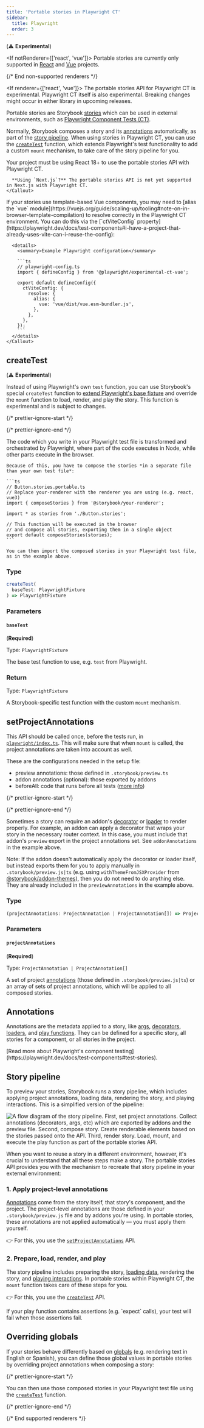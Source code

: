 ```yaml
---
title: 'Portable stories in Playwright CT'
sidebar:
  title: Playwright
  order: 3
---
```


(⚠️ **Experimental**)

<If notRenderer={['react', 'vue']}>
  <Callout variant="info">
    Portable stories are currently only supported in [React](?renderer=react) and [Vue](?renderer=vue) projects.
  </Callout>

  {/* End non-supported renderers */}
</If>

<If renderer={['react', 'vue']}>
  <Callout variant="info">
    The portable stories API for Playwright CT is experimental. Playwright CT itself is also experimental. Breaking changes might occur in either library in upcoming releases.
  </Callout>

  Portable stories are Storybook [stories](../../writing-stories/index.mdx) which can be used in external environments, such as [Playwright Component Tests (CT)](https://playwright.dev/docs/test-components).

  Normally, Storybook composes a story and its [annotations](#annotations) automatically, as part of the [story pipeline](#story-pipeline). When using stories in Playwright CT, you can use the [`createTest`](#createtest) function, which extends Playwright's test functionality to add a custom `mount` mechanism, to take care of the story pipeline for you.

  <If renderer="react">
    <Callout variant="warning">
      Your project must be using React 18+ to use the portable stories API with Playwright CT.

      **Using `Next.js`?** The portable stories API is not yet supported in Next.js with Playwright CT.
    </Callout>
  </If>

  <If renderer="vue">
    <Callout variant="info">
      If your stories use template-based Vue components, you may need to [alias the `vue` module](https://vuejs.org/guide/scaling-up/tooling#note-on-in-browser-template-compilation) to resolve correctly in the Playwright CT environment. You can do this via the [`ctViteConfig` property](https://playwright.dev/docs/test-components#i-have-a-project-that-already-uses-vite-can-i-reuse-the-config):

      <details>
        <summary>Example Playwright configuration</summary>

        ```ts
        // playwright-config.ts
        import { defineConfig } from '@playwright/experimental-ct-vue';

        export default defineConfig({
          ctViteConfig: {
            resolve: {
              alias: {
                vue: 'vue/dist/vue.esm-bundler.js',
              },
            },
          },
        });
        ```
      </details>
    </Callout>
  </If>

  ## createTest

  (⚠️ **Experimental**)

  Instead of using Playwright's own `test` function, you can use Storybook's special `createTest` function to [extend Playwright's base fixture](https://playwright.dev/docs/test-fixtures#creating-a-fixture) and override the `mount` function to load, render, and play the story. This function is experimental and is subject to changes.

  {/* prettier-ignore-start */}

  <CodeSnippets path="portable-stories-playwright-ct.md" />

  {/* prettier-ignore-end */}

  <Callout icon="ℹ️">
    The code which you write in your Playwright test file is transformed and orchestrated by Playwright, where part of the code executes in Node, while other parts execute in the browser.

    Because of this, you have to compose the stories *in a separate file than your own test file*:

    ```ts
    // Button.stories.portable.ts
    // Replace your-renderer with the renderer you are using (e.g. react, vue3)
    import { composeStories } from '@storybook/your-renderer';

    import * as stories from './Button.stories';

    // This function will be executed in the browser
    // and compose all stories, exporting them in a single object
    export default composeStories(stories);
    ```

    You can then import the composed stories in your Playwright test file, as in the example above.
  </Callout>

  ### Type

  ```ts
  createTest(
    baseTest: PlaywrightFixture
  ) => PlaywrightFixture
  ```

  ### Parameters

  #### `baseTest`

  (**Required**)

  Type: `PlaywrightFixture`

  The base test function to use, e.g. `test` from Playwright.

  ### Return

  Type: `PlaywrightFixture`

  A Storybook-specific test function with the custom `mount` mechanism.

  ## setProjectAnnotations

  This API should be called once, before the tests run, in [`playwright/index.ts`](https://playwright.dev/docs/test-components#step-1-install-playwright-test-for-components-for-your-respective-framework). This will make sure that when `mount` is called, the project annotations are taken into account as well.

  These are the configurations needed in the setup file:
  - preview annotations: those defined in `.storybook/preview.ts`
  - addon annotations (optional): those exported by addons
  - beforeAll: code that runs before all tests ([more info](../../writing-tests/interaction-testing.mdx#beforeall))

  {/* prettier-ignore-start */}

  <CodeSnippets path="portable-stories-playwright-ct-compose-stories.md" />

  {/* prettier-ignore-end */}

  Sometimes a story can require an addon's [decorator](../../writing-stories/decorators.mdx) or [loader](../../writing-stories/loaders.mdx) to render properly. For example, an addon can apply a decorator that wraps your story in the necessary router context. In this case, you must include that addon's `preview` export in the project annotations set. See `addonAnnotations` in the example above.

  Note: If the addon doesn't automatically apply the decorator or loader itself, but instead exports them for you to apply manually in `.storybook/preview.js|ts` (e.g. using `withThemeFromJSXProvider` from [@storybook/addon-themes](https://github.com/storybookjs/storybook/blob/next/code/addons/themes/docs/api.md#withthemefromjsxprovider)), then you do not need to do anything else. They are already included in the `previewAnnotations` in the example above.

  ### Type

  ```ts
  (projectAnnotations: ProjectAnnotation | ProjectAnnotation[]) => ProjectAnnotation
  ```

  ### Parameters

  #### `projectAnnotations`

  (**Required**)

  Type: `ProjectAnnotation | ProjectAnnotation[]`

  A set of project [annotations](#annotations) (those defined in `.storybook/preview.js|ts`) or an array of sets of project annotations, which will be applied to all composed stories.

  ## Annotations

  Annotations are the metadata applied to a story, like [args](../../writing-stories/args.mdx), [decorators](../../writing-stories/decorators.mdx), [loaders](../../writing-stories/loaders.mdx), and [play functions](../../writing-stories/play-function.mdx). They can be defined for a specific story, all stories for a component, or all stories in the project.

  <Callout variant="info">
    [Read more about Playwright's component testing](https://playwright.dev/docs/test-components#test-stories).
  </Callout>

  ## Story pipeline

  To preview your stories, Storybook runs a story pipeline, which includes applying project annotations, loading data, rendering the story, and playing interactions. This is a simplified version of the pipeline:

  ![A flow diagram of the story pipeline. First, set project annotations. Collect annotations (decorators, args, etc) which are exported by addons and the preview file. Second, compose story. Create renderable elements based on the stories passed onto the API. Third, render story. Load, mount, and execute the play function as part of the portable stories API.](../../_assets/api/story-pipeline-playwright.png)

  When you want to reuse a story in a different environment, however, it's crucial to understand that all these steps make a story. The portable stories API provides you with the mechanism to recreate that story pipeline in your external environment:

  ### 1. Apply project-level annotations

  [Annotations](#annotations) come from the story itself, that story's component, and the project. The project-level annotations are those defined in your `.storybook/preview.js` file and by addons you're using. In portable stories, these annotations are not applied automatically — you must apply them yourself.

  👉 For this, you use the [`setProjectAnnotations`](#setprojectannotations) API.

  ### 2. Prepare, load, render, and play

  The story pipeline includes preparing the story, [loading data](../../writing-stories/loaders.mdx), rendering the story, and [playing interactions](../../essentials/interactions.mdx#play-function-for-interactions). In portable stories within Playwright CT, the `mount` function takes care of these steps for you.

  👉 For this, you use the [`createTest`](#createtest) API.

  <Callout variant="info">
    If your play function contains assertions (e.g. `expect` calls), your test will fail when those assertions fail.
  </Callout>

  ## Overriding globals

  If your stories behave differently based on [globals](../../essentials/toolbars-and-globals.mdx#globals) (e.g. rendering text in English or Spanish), you can define those global values in portable stories by overriding project annotations when composing a story:

  {/* prettier-ignore-start */}

  <CodeSnippets path="portable-stories-playwright-ct-override-globals.md" />

  You can then use those composed stories in your Playwright test file using the [`createTest`](#createtest) function.

  {/* prettier-ignore-end */}

  {/* End supported renderers */}
</If>
